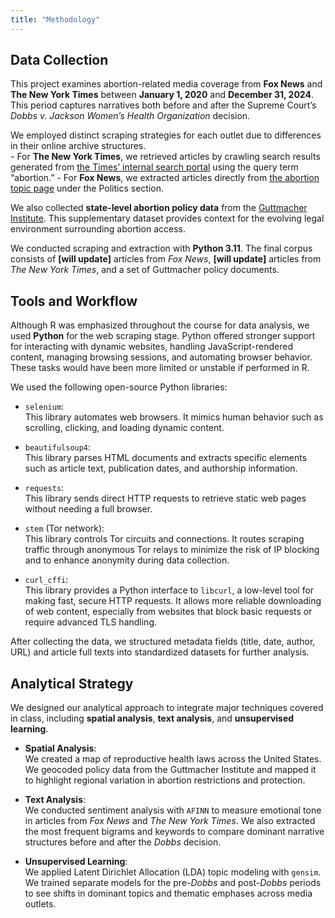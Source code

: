 ```yaml
---
title: "Methodology"
---
```


## Data Collection

This project examines abortion-related media coverage from **Fox News** and **The New York Times** between **January 1, 2020** and **December 31, 2024**. This period captures narratives both before and after the Supreme Court’s *Dobbs v. Jackson Women’s Health Organization* decision.

We employed distinct scraping strategies for each outlet due to differences in their online archive structures.  
- For **The New York Times**, we retrieved articles by crawling search results generated from [the Times' internal search portal](https://www.nytimes.com/search?query=abortion&startDate=2020-01-01&endDate=2024-12-31) using the query term "abortion."
- For **Fox News**, we extracted articles directly from [the abortion topic page](https://www.foxnews.com/category/politics/judiciary/abortion) under the Politics section.

We also collected **state-level abortion policy data** from the [Guttmacher Institute](https://www.guttmacher.org/). This supplementary dataset provides context for the evolving legal environment surrounding abortion access.

We conducted scraping and extraction with **Python 3.11**. The final corpus consists of **[will update]** articles from *Fox News*, **[will update]** articles from *The New York Times*, and a set of Guttmacher policy documents.

## Tools and Workflow

Although R was emphasized throughout the course for data analysis, we used **Python** for the web scraping stage. Python offered stronger support for interacting with dynamic websites, handling JavaScript-rendered content, managing browsing sessions, and automating browser behavior. These tasks would have been more limited or unstable if performed in R.

We used the following open-source Python libraries:

- `selenium`:  
  This library automates web browsers. It mimics human behavior such as scrolling, clicking, and loading dynamic content.

- `beautifulsoup4`:  
  This library parses HTML documents and extracts specific elements such as article text, publication dates, and authorship information.

- `requests`:  
  This library sends direct HTTP requests to retrieve static web pages without needing a full browser.

- `stem` (Tor network):  
  This library controls Tor circuits and connections. It routes scraping traffic through anonymous Tor relays to minimize the risk of IP blocking and to enhance anonymity during data collection.

- `curl_cffi`:  
  This library provides a Python interface to `libcurl`, a low-level tool for making fast, secure HTTP requests. It allows more reliable downloading of web content, especially from websites that block basic requests or require advanced TLS handling.

After collecting the data, we structured metadata fields (title, date, author, URL) and article full texts into standardized datasets for further analysis. 

## Analytical Strategy

We designed our analytical approach to integrate major techniques covered in class, including **spatial analysis**, **text analysis**, and **unsupervised learning**.

- **Spatial Analysis**:  
  We created a map of reproductive health laws across the United States. We geocoded policy data from the Guttmacher Institute and mapped it to highlight regional variation in abortion restrictions and protection. 

- **Text Analysis**:  
  We conducted sentiment analysis with `AFINN` to measure emotional tone in articles from *Fox News* and *The New York Times*. We also extracted the most frequent bigrams and keywords to compare dominant narrative structures before and after the *Dobbs* decision.

- **Unsupervised Learning**:  
  We applied Latent Dirichlet Allocation (LDA) topic modeling with `gensim`. We trained separate models for the pre-*Dobbs* and post-*Dobbs* periods to see shifts in dominant topics and thematic emphases across media outlets.
